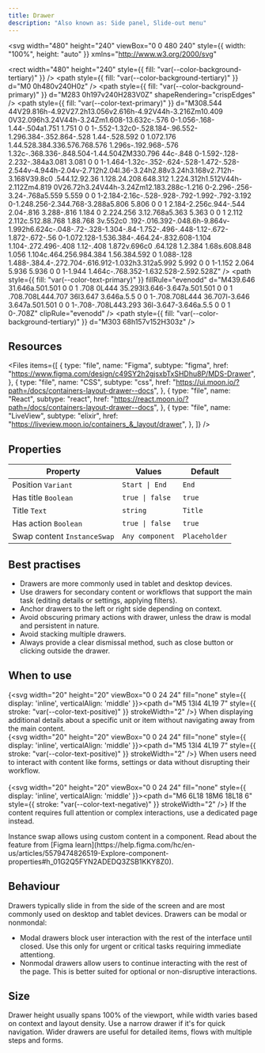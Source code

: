 ```yaml
---
title: Drawer
description: "Also known as: Side panel, Slide-out menu"
---
```


<svg
  width="480"
  height="240"
  viewBox="0 0 480 240"
  style={{ width: "100%", height: "auto" }}
  xmlns="http://www.w3.org/2000/svg"
>
  <rect
    width="480"
    height="240"
    style={{ fill: "var(--color-background-tertiary)" }}
  />
  <path
    style={{ fill: "var(--color-background-tertiary)" }}
    d="M0 0h480v240H0z"
  />
  <path
    style={{ fill: "var(--color-background-primary)" }}
    d="M283 0h197v240H283V0Z"
    shapeRendering="crispEdges"
  />
  <path
    style={{ fill: "var(--color-text-primary)" }}
    d="M308.544 44V29.816h-4.92V27.2h13.056v2.616h-4.92V44h-3.216Zm10.409 0V32.096h3.24V44h-3.24Zm1.608-13.632c-.576 0-1.056-.168-1.44-.504a1.751 1.751 0 0 1-.552-1.32c0-.528.184-.96.552-1.296.384-.352.864-.528 1.44-.528.592 0 1.072.176 1.44.528.384.336.576.768.576 1.296s-.192.968-.576 1.32c-.368.336-.848.504-1.44.504ZM330.796 44c-.848 0-1.592-.128-2.232-.384a3.081 3.081 0 0 1-1.464-1.32c-.352-.624-.528-1.472-.528-2.544v-4.944h-2.04v-2.712h2.04l.36-3.24h2.88v3.24h3.168v2.712h-3.168V39.8c0 .544.12.92.36 1.128.24.208.648.312 1.224.312h1.512V44h-2.112Zm4.819 0V26.72h3.24V44h-3.24Zm12.183.288c-1.216 0-2.296-.256-3.24-.768a5.559 5.559 0 0 1-2.184-2.16c-.528-.928-.792-1.992-.792-3.192 0-1.248.256-2.344.768-3.288a5.806 5.806 0 0 1 2.184-2.256c.944-.544 2.04-.816 3.288-.816 1.184 0 2.224.256 3.12.768a5.363 5.363 0 0 1 2.112 2.112c.512.88.768 1.88.768 3v.552c0 .192-.016.392-.048.6h-9.864v-1.992h6.624c-.048-.72-.328-1.304-.84-1.752-.496-.448-1.12-.672-1.872-.672-.56 0-1.072.128-1.536.384-.464.24-.832.608-1.104 1.104-.272.496-.408 1.12-.408 1.872v.696c0 .64.128 1.2.384 1.68s.608.848 1.056 1.104c.464.256.984.384 1.56.384.592 0 1.088-.128 1.488-.384.4-.272.704-.616.912-1.032h3.312a5.992 5.992 0 0 1-1.152 2.064 5.936 5.936 0 0 1-1.944 1.464c-.768.352-1.632.528-2.592.528Z"
  />
  <path
    style={{ fill: "var(--color-text-primary)" }}
    fillRule="evenodd"
    d="M439.646 31.646a.501.501 0 0 1 .708 0L444 35.293l3.646-3.647a.501.501 0 0 1 .708.708L444.707 36l3.647 3.646a.5.5 0 0 1-.708.708L444 36.707l-3.646 3.647a.501.501 0 0 1-.708-.708L443.293 36l-3.647-3.646a.5.5 0 0 1 0-.708Z"
    clipRule="evenodd"
  />
  <path
    style={{ fill: "var(--color-background-tertiary)" }}
    d="M303 68h157v152H303z"
  />
</svg>

## Resources

<Files
  items={[
    {
      type: "file",
      name: "Figma",
      subtype: "figma",
      href: "https://www.figma.com/design/c49SY2h2gjsxbTxSHDhu8P/MDS-Drawer",
    },
    {
      type: "file",
      name: "CSS",
      subtype: "css",
      href: "https://ui.moon.io/?path=/docs/containers-layout-drawer--docs",
    },
    {
      type: "file",
      name: "React",
      subtype: "react",
      href: "https://react.moon.io/?path=/docs/containers-layout-drawer--docs",
    },
    {
      type: "file",
      name: "LiveView",
      subtype: "elixir",
      href: "https://liveview.moon.io/containers_&_layout/drawer",
    },
  ]}
/>

## Properties

| **Property**                | **Values**      | **Default**   |
| --------------------------- | --------------- | ------------- |
| Position `Variant`          | `Start \| End`  | `End`         |
| Has title `Boolean`         | `true \| false` | `true`        |
| Title `Text`                | `string`        | `Title`       |
| Has action `Boolean`        | `true \| false` | `true`        |
| Swap content `InstanceSwap` | `Any component` | `Placeholder` |

## Best practises

- Drawers are more commonly used in tablet and desktop devices.
- Use drawers for secondary content or workflows that support the main task (editing details or settings, applying filters).
- Anchor drawers to the left or right side depending on context.
- Avoid obscuring primary actions with drawer, unless the draw is modal and persistent in nature.
- Avoid stacking multiple drawers.
- Always provide a clear dismissal method, such as close button or clicking outside the drawer.

## When to use

{<svg width="20" height="20" viewBox="0 0 24 24" fill="none" style={{ display: 'inline', verticalAlign: 'middle' }}><path d="M5 13l4 4L19 7" style={{ stroke: "var(--color-text-positive)" }} strokeWidth="2" /></svg>} When displaying additional details about a specific unit or item without navigating away from the main content. <br/>
{<svg width="20" height="20" viewBox="0 0 24 24" fill="none" style={{ display: 'inline', verticalAlign: 'middle' }}><path d="M5 13l4 4L19 7" style={{ stroke: "var(--color-text-positive)" }} strokeWidth="2" /></svg>} When users need to interact with content like forms, settings or data without disrupting their workflow. <br/><br/>
{<svg width="20" height="20" viewBox="0 0 24 24" fill="none" style={{ display: 'inline', verticalAlign: 'middle' }}><path d="M6 6L18 18M6 18L18 6" style={{ stroke: "var(--color-text-negative)" }} strokeWidth="2" /></svg>} If the content requires full attention or complex interactions, use a dedicated page instead. <br/>

<Note type="info" title="Note">
  Instance swap allows using custom content in a component. Read about the
  feature from [Figma
  learn](https://help.figma.com/hc/en-us/articles/5579474826519-Explore-component-properties#h_01G2Q5FYN2ADEDQ3ZSB1KKY8Z0).
</Note>

## Behaviour

Drawers typically slide in from the side of the screen and are most commonly used on desktop and tablet devices.
Drawers can be modal or nonmondal:

- Modal drawers block user interaction with the rest of the interface until closed. Use this only for urgent or critical tasks requiring immediate attentiong.
- Nonmodal drawers allow users to continue interacting with the rest of the page. This is better suited for optional or non-disruptive interactions.

## Size

Drawer height usually spans 100% of the viewport, while width varies based on context and layout density. Use a narrow drawer if it's for quick navigation. Wider drawers are useful for detailed items, flows with multiple steps and forms.
